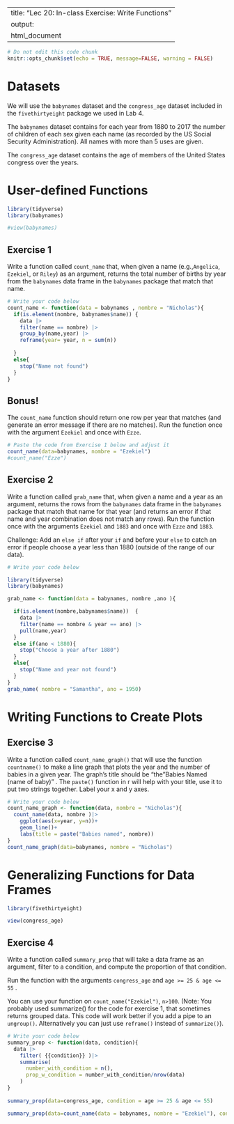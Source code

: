 
---
title: "Lec 20: In-class Exercise: Write Functions"
output:
  html_document
---

```r
# Do not edit this code chunk
knitr::opts_chunk$set(echo = TRUE, message=FALSE, warning = FALSE)
```

# Datasets

We will use the `babynames` dataset and the `congress_age` dataset included in the `fivethirtyeight` package we used in Lab 4.

The `babynames` dataset contains for each year from 1880 to 2017 the number of children of each sex given each name (as recorded by the US Social Security Administration). All names with more than 5 uses are given.

The `congress_age` dataset contains the age of members of the United States congress over the years.

# User-defined Functions

```r
library(tidyverse)
library(babynames)

#view(babynames)
```

## Exercise 1

Write a function called `count_name` that, when given a name (e.g.,`Angelica`, `Ezekiel`, or `Riley`) as an argument, returns the total number of births by year from the `babynames` data frame in the `babynames` package that match that name. 

```r
# Write your code below
count_name <- function(data = babynames , nombre = "Nicholas"){
  if(is.element(nombre, babynames$name)) {
    data |>
    filter(name == nombre) |>
    group_by(name,year) |>
    reframe(year= year, n = sum(n)) 
      
  }
  else{
    stop("Name not found")
  }
}


```


## Bonus!

The `count_name` function should return one row per year that matches (and generate an error message if there are no matches). Run the function once with the argument `Ezekiel` and once with `Ezze`.

```r
# Paste the code from Exercise 1 below and adjust it
count_name(data=babynames, nombre = "Ezekiel")
#count_name("Ezze")
```

## Exercise 2

Write a function called `grab_name` that, when given a name and a year as an argument, returns the rows from the `babynames` data frame in the `babynames` package that match that name for that year (and returns an error if that name and year combination does not match any rows). Run the function once with the arguments `Ezekiel` and `1883` and once with `Ezze` and `1883`. 

Challenge: Add an `else if` after your `if` and before your `else` to catch an error if people choose a year less than 1880 (outside of the range of our data). 

```r
# Write your code below

library(tidyverse)
library(babynames)

grab_name <- function(data = babynames, nombre ,ano ){

  if(is.element(nombre,babynames$name))  {
    data |>
    filter(name == nombre & year == ano) |>
    pull(name,year)
  }
  else if(ano < 1880){
    stop("Choose a year after 1880")
  }
  else{
    stop("Name and year not found")
  }
}
grab_name( nombre = "Samantha", ano = 1950)

```

# Writing Functions to Create Plots

## Exercise 3

Write a function called `count_name_graph()` that will use the function `countname()` to make a line graph that plots the year and the number of babies in a given year. The graph's title should be "the "Babies Named (name of baby)" . The `paste()` function in r will help with your title, use it to put two strings together. Label your x and y axes. 

```r
# Write your code below
count_name_graph <- function(data, nombre = "Nicholas"){
  count_name(data, nombre )|>
    ggplot(aes(x=year, y=n))+
    geom_line()+
    labs(title = paste("Babies named", nombre))
}
count_name_graph(data=babynames, nombre = "Nicholas")
```

# Generalizing Functions for Data Frames

```r
library(fivethirtyeight)

view(congress_age)
```

## Exercise 4

Write a function called `summary_prop` that will take a data frame as an argument, filter to a condition, and compute the proportion of that condition. 

Run the function with the arguments `congress_age` and `age >= 25 & age <= 55` . 

You can use your function on `count_name("Ezekiel")`, `n>100`. (Note: You probably used summarize() for the code for exercise 1, that sometimes returns grouped data. This code will work better if you add a pipe to an `ungroup()`. Alternatively you can just use `reframe()` instead of `summarize()`).

```r
# Write your code below
summary_prop <- function(data, condition){
  data |> 
    filter( {{condition}} )|>
    summarise(
      number_with_condition = n(),
      prop_w_condition = number_with_condition/nrow(data)
    )
}
  
summary_prop(data=congress_age, condition = age >= 25 & age <= 55)

summary_prop(data=count_name(data = babynames, nombre = "Ezekiel"), condition = n>100)
```
